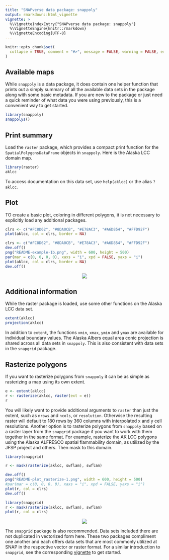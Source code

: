 ```yaml
---
title: "SNAPverse data package: snappoly"
output: rmarkdown::html_vignette
vignette: >
  %\VignetteIndexEntry{"SNAPverse data package: snappoly"}
  %\VignetteEngine{knitr::rmarkdown}
  %\VignetteEncoding{UTF-8}
---
```


```r
knitr::opts_chunk$set(
  collapse = TRUE, comment = "#>", message = FALSE, warning = FALSE, error = FALSE, tidy = TRUE
)
```

## Available maps

While `snappoly` is a data package, it does contain one helper function that prints out a simply summary of all the available data sets in the package along with some basic metadata. If you are new to the package or just need a quick reminder of what data you were using previously, this is a convenient way to get started.

```r
library(snappoly)
snappolys()
```

## Print summary

Load the `raster` package, which provides a compact print function for the `SpatialPolygonsDataFrame` objects in `snappoly`.
Here is the Alaska LCC domain map.

```r
library(raster)
aklcc
```

To access documentation on this data set, use `help(aklcc)`  or the alias `?aklcc`.

## Plot

TO create a basic plot, coloring in different polygons, it is not necessary to explicitly load any additional packages.

```r
clrs <- c("#FC8D62", "#8DA0CB", "#E78AC3", "#A6D854", "#FFD92F")
plot(aklcc, col = clrs, border = NA)
```

```r
clrs <- c("#FC8D62", "#8DA0CB", "#E78AC3", "#A6D854", "#FFD92F")
dev.off()
png("README-example-1b.png", width = 600, height = 500)
par(mar = c(0, 0, 0, 0), xaxs = "i", xpd = FALSE, yaxs = "i")
plot(aklcc, col = clrs, border = NA)
dev.off()
```

<p style="text-align:center;"><img src="README-example-1b.png"></p>

## Additional information

While the raster package is loaded, use some other functions on the Alaska LCC data set.

```r
extent(aklcc)
projection(aklcc)
```

In addition to `extent`, the functions `xmin`, `xmax`, `ymin` and `ymax` are available for individual boundary values. The Alaska Albers equal area conic projection is shared across all data sets in `snappoly`. This is also consistent with data sets in the `snapgrid` package.

## Rasterize polygons

If you want to rasterize polygons from `snappoly` it can be as simple as rasterizing a map using its own extent.

```r
e <- extent(aklcc)
r <- rasterize(aklcc, raster(ext = e))
r
```

You will likely want to provide additional arguments to `raster` than just the extent, such as `nrows` and `ncols`, or `resolution`. Otherwise the resulting raster will default to 180 rows by 360 columns with interpolated x and y cell resolutions.
Another option is to rasterize polygons from `snappoly` based on a raster layer from the `snapgrid` package if you want to work with them together in the same format. For example, rasterize the AK LCC polygons using the Alaska ALFRESCO spatial flammability domain, as utilized by the JFSP project and others. Then mask to this domain.

```r
library(snapgrid)
```

```r
r <- mask(rasterize(aklcc, swflam), swflam)
```

```r
dev.off()
png("README-plot_rasterize-1.png", width = 600, height = 500)
#par(mar = c(0, 0, 0, 0), xaxs = "i", xpd = FALSE, yaxs = "i")
plot(r, col = clrs)
dev.off()
```

```r
library(snapgrid)
r <- mask(rasterize(aklcc, swflam), swflam)
plot(r, col = clrs)
```

<p style="text-align:center;"><img src="README-plot_rasterize-1.png"></p>

The `snapgrid` package is also recommended. Data sets included there are not duplicated in vectorized form here. These two packages compliment one another and each offers data sets that are most commonly utilized at SNAP in the respective vector or raster format. For a similar introduction to `snapgrid`, see the corresponding [vignette](http://leonawicz.github.io/snapgrid/docs/articles/snapgrid.html) to get started.
